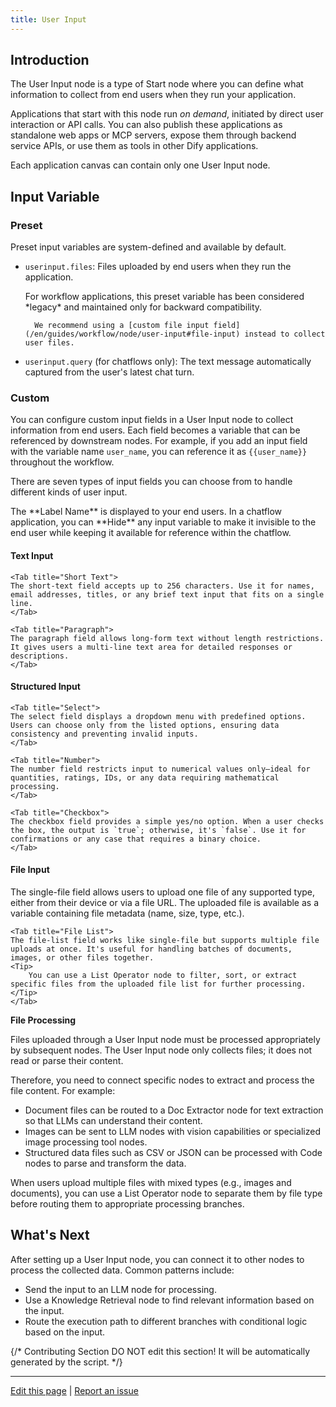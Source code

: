 ```yaml
---
title: User Input
---
```


## Introduction

The User Input node is a type of Start node where you can define what information to collect from end users when they run your application.

Applications that start with this node run *on demand*, initiated by direct user interaction or API calls. You can also publish these applications as standalone web apps or MCP servers, expose them through backend service APIs, or use them as tools in other Dify applications.

<Info>
    Each application canvas can contain only one User Input node.
</Info>

## Input Variable

### Preset

Preset input variables are system-defined and available by default.

- `userinput.files`: Files uploaded by end users when they run the application.

    <Note>
        For workflow applications, this preset variable has been considered *legacy* and maintained only for backward compatibility. 

        We recommend using a [custom file input field](/en/guides/workflow/node/user-input#file-input) instead to collect user files.
    </Note>

- `userinput.query` (for chatflows only): The text message automatically captured from the user's latest chat turn.

### Custom

You can configure custom input fields in a User Input node to collect information from end users. Each field becomes a variable that can be referenced by downstream nodes. For example, if you add an input field with the variable name `user_name`, you can reference it as `{{user_name}}` throughout the workflow.

There are seven types of input fields you can choose from to handle different kinds of user input.

<Info>
    The **Label Name** is displayed to your end users.
</Info>

<Tip>
    In a chatflow application, you can **Hide** any input variable to make it invisible to the end user while keeping it available for reference within the chatflow.
</Tip>

#### Text Input

<Tabs>

    <Tab title="Short Text">
    The short-text field accepts up to 256 characters. Use it for names, email addresses, titles, or any brief text input that fits on a single line.
    </Tab>

    <Tab title="Paragraph">
    The paragraph field allows long-form text without length restrictions. It gives users a multi-line text area for detailed responses or descriptions.
    </Tab>
</Tabs>

#### Structured Input

<Tabs>

    <Tab title="Select">
    The select field displays a dropdown menu with predefined options. Users can choose only from the listed options, ensuring data consistency and preventing invalid inputs.
    </Tab>

    <Tab title="Number">
    The number field restricts input to numerical values only—ideal for quantities, ratings, IDs, or any data requiring mathematical processing.
    </Tab>

    <Tab title="Checkbox">
    The checkbox field provides a simple yes/no option. When a user checks the box, the output is `true`; otherwise, it's `false`. Use it for confirmations or any case that requires a binary choice. 
    </Tab>
</Tabs>

#### File Input

<Tabs>
    <Tab title="Single File">
    The single-file field allows users to upload one file of any supported type, either from their device or via a file URL. The uploaded file is available as a variable containing file metadata (name, size, type, etc.).
    </Tab>

    <Tab title="File List">
    The file-list field works like single-file but supports multiple file uploads at once. It's useful for handling batches of documents, images, or other files together.
    <Tip>
        You can use a List Operator node to filter, sort, or extract specific files from the uploaded file list for further processing.
    </Tip>
    </Tab>
</Tabs>

**File Processing**

Files uploaded through a User Input node must be processed appropriately by subsequent nodes. The User Input node only collects files; it does not read or parse their content.

Therefore, you need to connect specific nodes to extract and process the file content. For example:

- Document files can be routed to a Doc Extractor node for text extraction so that LLMs can understand their content.
- Images can be sent to LLM nodes with vision capabilities or specialized image processing tool nodes.
- Structured data files such as CSV or JSON can be processed with Code nodes to parse and transform the data.

<Tip>
    When users upload multiple files with mixed types (e.g., images and documents), you can use a List Operator node to separate them by file type before routing them to appropriate processing branches.
</Tip>

## What's Next

After setting up a User Input node, you can connect it to other nodes to process the collected data. Common patterns include:

- Send the input to an LLM node for processing.
- Use a Knowledge Retrieval node to find relevant information based on the input.
- Route the execution path to different branches with conditional logic based on the input.


{/*
Contributing Section
DO NOT edit this section!
It will be automatically generated by the script.
*/}

---

[Edit this page](https://github.com/langgenius/dify-docs/edit/main/en/guides/workflow/node/user-input.mdx) | [Report an issue](https://github.com/langgenius/dify-docs/issues/new?template=docs.yml)
